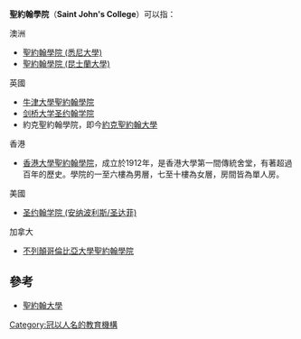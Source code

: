 '''聖約翰學院'''（'''Saint John's College'''）可以指：

;澳洲
*[[聖約翰學院_(悉尼大學)|聖約翰學院 (悉尼大學)]]
*[[聖約翰學院_(昆士蘭大學)|聖約翰學院 (昆士蘭大學)]]

;英國
*[[牛津大學聖約翰學院|牛津大學聖約翰學院]]
*[[剑桥大学圣约翰学院|剑桥大学圣约翰学院]]
*約克聖約翰學院，即今[[約克聖約翰大學|約克聖約翰大學]]

;香港
*[[香港大學聖約翰學院|香港大學聖約翰學院]]，成立於1912年，是香港大學第一間傳統舍堂，有著超過百年的歷史。學院的一至六樓為男層，七至十樓為女層，房間皆為單人房。

;美國
*[[圣约翰学院_(安纳波利斯/圣达菲)|圣约翰学院 (安纳波利斯/圣达菲)]]

;加拿大
*[[不列顛哥倫比亞大學聖約翰學院|不列顛哥倫比亞大學聖約翰學院]]

== 參考 ==
*[[聖約翰大學|聖約翰大學]]

{{Disambig|cat=五字教育机构消歧义}}

[[Category:冠以人名的教育機構|Category:冠以人名的教育機構]]